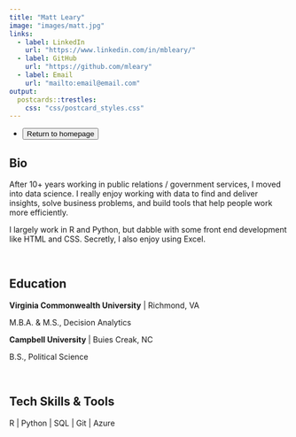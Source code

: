 ```yaml
---
title: "Matt Leary"
image: "images/matt.jpg"
links:
  - label: LinkedIn
    url: "https://www.linkedin.com/in/mbleary/"
  - label: GitHub
    url: "https://github.com/mleary"
  - label: Email
    url: "mailto:email@email.com"
output:
  postcards::trestles:
    css: "css/postcard_styles.css"
---
```


<div id="icon-list">
  <ul class="list-inline">
    <li class="list-inline-item">
      <a href="index.html">
        <button type="button" class="btn btn-outline-dark mb-2">
          Return to homepage
        </button>
      </a>
    </li>
  </ul>
</div> 
  
## Bio

After 10+ years working in public relations / government services, I moved into 
data science. I really enjoy working with data to find and deliver insights, 
solve business problems, and build tools that help people work more efficiently. 

I largely work in R and Python, but dabble with some front end development like
HTML and CSS. Secretly, I also enjoy using Excel.

</br>

## Education

**Virginia Commonwealth University** | Richmond, VA

M.B.A.  &  M.S., Decision Analytics  


**Campbell University** | Buies Creak, NC

B.S., Political Science

</br>

## Tech Skills & Tools

R | Python | SQL | Git | Azure 